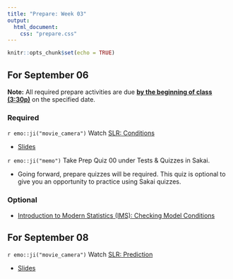 ```yaml
---
title: "Prepare: Week 03"
output: 
  html_document:
    css: "prepare.css"
---
```


```r
knitr::opts_chunk$set(echo = TRUE)
```


## For September 06

**Note:** All required prepare activities are due **<u>by the beginning of class (3:30p)</u>** on the specified date.

### Required 

`r emo::ji("movie_camera")` Watch [SLR: Conditions](https://warpwire.duke.edu/w/WTYFAA/)

- [Slides](https://sta210-fa210.netlify.app/slides/06-slr-conditions.html)


`r emo::ji("memo")` Take Prep Quiz 00 under Tests & Quizzes in Sakai.

- Going forward, prepare quizzes will be required. This quiz is optional to give you an opportunity to practice using Sakai quizzes. 

### Optional 

- [Introduction to Modern Statistics (IMS): Checking Model Conditions](https://openintro-ims.netlify.app/inference-reg.html#tech-cond-linmod)


## For September 08

`r emo::ji("movie_camera")` Watch [SLR: Prediction](https://warpwire.duke.edu/w/XzYFAA/)

- [Slides](https://sta210-fa210.netlify.app/slides/07-slr-prediction.html)




